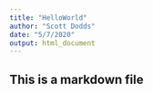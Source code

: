 ```yaml
---
title: "HelloWorld"
author: "Scott Dodds"
date: "5/7/2020"
output: html_document
---
```


## This is a markdown file


